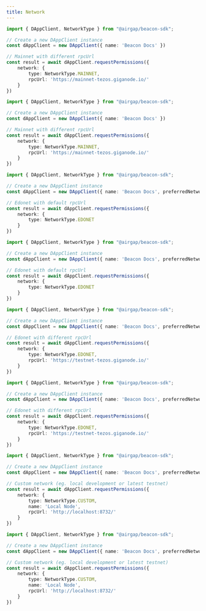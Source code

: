 ```yaml
---
title: Network
---
```



<RunnableCode>

<!-- embedme ../../build-examples/network-mainnet-with-url.beacon.ts -->

```ts
import { DAppClient, NetworkType } from "@airgap/beacon-sdk";

// Create a new DAppClient instance
const dAppClient = new DAppClient({ name: 'Beacon Docs' })

// Mainnet with different rpcUrl
const result = await dAppClient.requestPermissions({
    network: {
        type: NetworkType.MAINNET,
        rpcUrl: 'https://mainnet-tezos.giganode.io/'
    }
})
```

<!-- embedme ../../build-examples/network-mainnet-with-url.beacon.ts -->

```ts
import { DAppClient, NetworkType } from "@airgap/beacon-sdk";

// Create a new DAppClient instance
const dAppClient = new DAppClient({ name: 'Beacon Docs' })

// Mainnet with different rpcUrl
const result = await dAppClient.requestPermissions({
    network: {
        type: NetworkType.MAINNET,
        rpcUrl: 'https://mainnet-tezos.giganode.io/'
    }
})
```

</RunnableCode>

<RunnableCode>

<!-- embedme ../../build-examples/network-edonet.beacon.ts -->

```ts
import { DAppClient, NetworkType } from "@airgap/beacon-sdk";

// Create a new DAppClient instance
const dAppClient = new DAppClient({ name: 'Beacon Docs', preferredNetwork: NetworkType.EDONET })

// Edonet with default rpcUrl
const result = await dAppClient.requestPermissions({
    network: {
        type: NetworkType.EDONET
    }
})
```

<!-- embedme ../../build-examples/network-edonet.beacon.ts -->

```ts
import { DAppClient, NetworkType } from "@airgap/beacon-sdk";

// Create a new DAppClient instance
const dAppClient = new DAppClient({ name: 'Beacon Docs', preferredNetwork: NetworkType.EDONET })

// Edonet with default rpcUrl
const result = await dAppClient.requestPermissions({
    network: {
        type: NetworkType.EDONET
    }
})
```

</RunnableCode>

<RunnableCode>

<!-- embedme ../../build-examples/network-edonet-with-url.beacon.ts -->

```ts
import { DAppClient, NetworkType } from "@airgap/beacon-sdk";

// Create a new DAppClient instance
const dAppClient = new DAppClient({ name: 'Beacon Docs', preferredNetwork: NetworkType.EDONET })

// Edonet with different rpcUrl
const result = await dAppClient.requestPermissions({
    network: {
        type: NetworkType.EDONET,
        rpcUrl: 'https://testnet-tezos.giganode.io/'
    }
})
```

<!-- embedme ../../build-examples/network-edonet-with-url.beacon.ts -->

```ts
import { DAppClient, NetworkType } from "@airgap/beacon-sdk";

// Create a new DAppClient instance
const dAppClient = new DAppClient({ name: 'Beacon Docs', preferredNetwork: NetworkType.EDONET })

// Edonet with different rpcUrl
const result = await dAppClient.requestPermissions({
    network: {
        type: NetworkType.EDONET,
        rpcUrl: 'https://testnet-tezos.giganode.io/'
    }
})
```

</RunnableCode>

<RunnableCode>

<!-- embedme ../../build-examples/network-custom-network.beacon.ts -->

```ts
import { DAppClient, NetworkType } from "@airgap/beacon-sdk";

// Create a new DAppClient instance
const dAppClient = new DAppClient({ name: 'Beacon Docs', preferredNetwork: NetworkType.CUSTOM })

// Custom network (eg. local development or latest testnet)
const result = await dAppClient.requestPermissions({
    network: {
        type: NetworkType.CUSTOM,
        name: 'Local Node',
        rpcUrl: 'http://localhost:8732/'
    }
})
```

<!-- embedme ../../build-examples/network-custom-network.beacon.ts -->

```ts
import { DAppClient, NetworkType } from "@airgap/beacon-sdk";

// Create a new DAppClient instance
const dAppClient = new DAppClient({ name: 'Beacon Docs', preferredNetwork: NetworkType.CUSTOM })

// Custom network (eg. local development or latest testnet)
const result = await dAppClient.requestPermissions({
    network: {
        type: NetworkType.CUSTOM,
        name: 'Local Node',
        rpcUrl: 'http://localhost:8732/'
    }
})
```

</RunnableCode>
